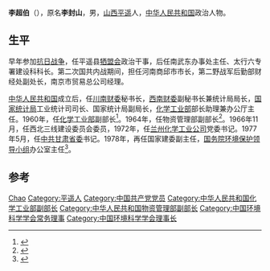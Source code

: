 '''李超伯'''（{{bd|1919年||1983年}}），原名'''李封山'''，男，[[山西|山西]][[平遥|平遥]]人，[[中华人民共和国|中华人民共和国]]政治人物。

== 生平 ==
早年参加[[抗日战争|抗日战争]]，任平遥县[[牺盟会|牺盟会]]政治干事，后任南武东办事处主任、太行六专署建设科科长。第二次国共内战期间，担任河南商邱市市长，第二野战军后勤部财经处副处长，南京市贸易总公司经理。

[[中华人民共和国|中华人民共和国]]成立后，任[[川南财委|川南财委]]秘书长，[[西南财委|西南财委]]副秘书长兼统计局局长，[[国家统计局|国家统计局]]工业统计司司长、国家统计局副局长，[[化学工业部|化学工业部]]部长助理兼办公厅主任。1960年，任[[化学工业部|化学工业部]]副部长<ref>{{cite journal|author=周恩来|title=国务院命令|journal=《中华人民共和国国务院公报》|year=1960年|issue=25期|url=http://www.cnki.com.cn/Article/CJFDTotal-GWYB196025012.htm|accessdate=2014-12-13|archive-date=2015-09-23|archive-url=https://web.archive.org/web/20150923230630/http://www.cnki.com.cn/Article/CJFDTotal-GWYB196025012.htm|dead-url=no}}</ref>。1964年，任物资管理部副部长<ref>{{cite journal|author=周恩来|title=《中华人民共和国国务院公报》|year=1964年|issue=17期|url=http://www.cnki.com.cn/Article/CJFDTotal-GWYB196417006.htm|accessdate=2014-12-13|archive-date=2014-12-13|archive-url=https://web.archive.org/web/20141213234623/http://www.cnki.com.cn/Article/CJFDTotal-GWYB196417006.htm|dead-url=no}}</ref>。1966年11月，任西北三线建设委员会委员，1972年，任[[兰州化学工业公司|兰州化学工业公司]]党委书记。1977年5月，任[[中共甘肃省委|中共甘肃省委]]书记。1978年，再任国家建委副主任，[[国务院环境保护领导小组|国务院环境保护领导小组]]办公室主任<ref>{{cite journal|author=王瑞芳|title=从“三废”利用到污染治理:新中国环保事业的起步|journal=《中国共产党90年研究文集（下）》|year=2011年|url=http://cpfd.cnki.com.cn/Article/CPFDTOTAL-ZYWX201105003021.htm|accessdate=2014-12-13|archive-date=2016-03-04|archive-url=https://web.archive.org/web/20160304093250/http://cpfd.cnki.com.cn/Article/CPFDTOTAL-ZYWX201105003021.htm|dead-url=no}}</ref>。

== 参考 ==
{{Reflist}}

{{Navboxes
| title  = 李超伯在[[中国环境科学学会|中国环境科学学会]]的职务
| list1  =
{{中国环境科学学会第一届理事会}}
}}

{{Authority control}}
{{DEFAULTSORT:Li李}}
[[Category:李姓|Chao]]
[[Category:平遥人|Category:平遥人]]
[[Category:中国共产党党员|Category:中国共产党党员]]
[[Category:中华人民共和国化学工业部副部长|Category:中华人民共和国化学工业部副部长]]
[[Category:中华人民共和国物资管理部副部长|Category:中华人民共和国物资管理部副部长]]
[[Category:中国环境科学学会常务理事|Category:中国环境科学学会常务理事]]
[[Category:中国环境科学学会理事长|Category:中国环境科学学会理事长]]

{{中国政治人物小作品}}